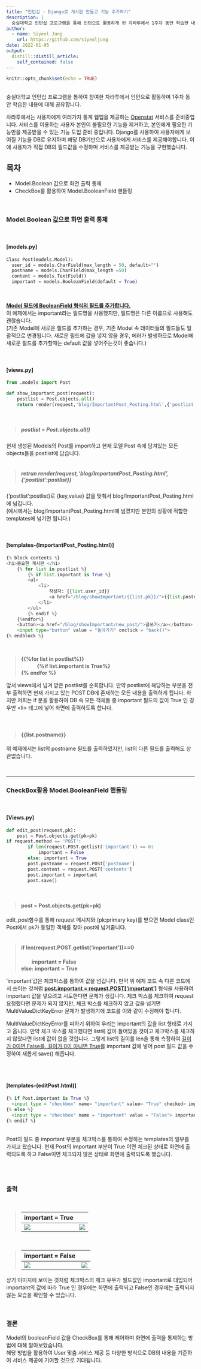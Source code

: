 ```yaml
---
title: "인턴십 - Django로 게시판 만들고 기능 추가하기"
description: |
  숭실대학교 인턴십 프로그램을 통해 인턴으로 활동하게 된 차라투에서 1주차 동안 학습한 내용에 대해 공유합니다.
author:
  - name: Siyeol Jung
    url: https://github.com/siyeoljung
date: 2022-01-05
output:
  distill::distill_article:
    self_contained: false
---
```



```r
knitr::opts_chunk$set(echo = TRUE)
```
<br>
숭실대학교 인턴십 프로그램을 통하여 참여한 차라투에서 인턴으로 활동하며 1주차 동안 학습한 내용에 대해 공유합니다.
<br>

차라투에서는 사용자에게 여러가지 통계 웹앱을 제공하는 [Openstat](openstat.ai) 서비스를 준비중입니다.
서비스를 이용하는 사용자 본인이 불필요한 기능을 제거하고, 본인에게 필요한 기능만을 제공받을 수 있는 기능 도입 준비 중입니다. Django를 사용하여 사용자에게 보여질 기능을 DB로 유지하며 해당 DB기반으로 사용자에게 서비스를 제공해야합니다. 이에 사용자가 직접 DB의 필드값을 수정하며 서비스를 제공받는 기능을 구현했습니다.
<br>

## __목차__
  + Model.Boolean 값으로 화면 출력 통제   
  + CheckBox를 활용하여 Model.BooleanField 핸들링  
  
<br>

### __Model.Boolean 값으로 화면 출력 통제__  

<br>

#### **[models.py]**
``` python
Class Post(models.Model):
  user_id = models.CharField(max_length = 50, default="")
  postname = models.CharField(max_length =50)
  content = models.TextField()
  important = models.BooleanField(default = True)  
```
<br>

<u> **Model 필드에 BooleanField 형식의 필드를 추가합니다.**</u>  
이 예제에서는 important라는 필드명을 사용했지만, 필드명은 다른 이름으로 사용해도 괜찮습니다.   
(기존 Model에 새로운 필드를 추가하는 경우, 기존 Model 속 데이터들의 필드들도 일괄적으로 변경됩니다. 새로운 필드에 값을 넣지 않을 경우, 에러가 발생하므로 Model에 새로운 필드를 추가할때는 default 값을 넣어주는것이 좋습니다.)   
<br><br>


#### **[views.py]**
```python
from .models import Post

def show_important_post(request):
    postlist = Post.objects.all()
    return render(request,'blog/ImportantPost_Posting.html',{'postlist':postlist})
```  
<br>

>##### __postlist = Post.objects.all()__  

현재 생성된 Models의 Post를 import하고 현재 모델 Post 속에 담겨있는 모든 objects들을 postlist에 담습니다.
<br>
<br>

>##### __retrun render(request,'blog/ImportantPost_Posting.html',{'postlist':postlist})__  

{'postlist':postlist}로 {key,value} 값을 맞춰서 blog/ImportantPost_Posting.html에 넘깁니다.  
(예시에서는 blog/ImportantPost_Posting.html에 넘겼지만 본인의 상황에 적합한 templates에 넘기면 됩니다.)
<br>
<br>
<br>

#### **[templates-(ImportantPost_Posting.html)]**
```python
{% block contents %}
<h1>중요한 게시판 </h1>
    {% for list in postlist %}
        {% if list.important is True %}
        <ul>
            <li>
                작성자: {{list.user_id}} 
                <a href="/blog/showImportant/{{list.pk}}/">{{list.postname}}</a>
            </li>
        </ul>
        {% endif %}
    {%endfor%}
    <button><a href="/blog/showImportant/new_post/">글쓰기</a></button>
    <input type="button" value = "돌아가기" onclick = "back()">
{% endblock %}

```  
<br>

>__{{%for list in postlist%}}__  
　　　__{%if list.important is True%}__  
__{% endfor %}__

앞서 views에서 넘겨 받은 postlist를 순회합니다. 만약 postlist에 해당하는 부분을 전부 출력하면 현재 가지고 있는 POST DB에 존재하는 모든 내용을 출력하게 됩니다. 하지만 저희는 if 문을 활용하여 DB 속 모든 객체들 중 important 필드의 값이 True 인 경우만 \<li> 태그에 넣어 화면에 출력하도록 합니다.
<br>  
<br>

>#### __{{list.postname}}__

위 예제에서는 list의 postname 필드를 출력하였지만, list의 다른 필드를 출력해도 상관없습니다.

<br>

---

### __CheckBox활용 Model.BooleanField 핸들링__  

<br>

#### **[Views.py]**
```python
def edit_post(request,pk):
    post = Post.objects.get(pk=pk)
if request.method == 'POST':
        if len(request.POST.getlist('important')) == 0:
            important = False
        else: important = True
        post.postname = request.POST['postname']
        post.content = request.POST['contents']
        post.important = important
        post.save()

```  
<br>

>#### __post = Post.objects.get(pk=pk)__

edit_post함수를 통해 request 메시지와 (pk:primary key)를 받으면 Model class인 Post에서 pk가 동일한 객체를 찾아 post에 넘겨줍니다.
<br>
<br>


>#### __if len(request.POST.getlist('important'))==0__  
　　__important = False__  
__else: important = True__

'important'값은 체크박스를 통하여 값을 넘깁니다. 만약 위 예제 코드 속 다른 코드에서 쓰이는 것처럼 <u>__post.important = request.POST['important']__</u> 형식을 사용하여 important 값을 넣으려고 시도한다면 문제가 생깁니다. 체크 박스를 체크하여 request 요청했다면 문제가 되지 않지만, 체크 박스를 체크하지 않고 값을 넘기면 MultiValueDictKeyError 문제가 발생하기에 코드를 이와 같이 수정해야 합니다.

MultiValueDictKeyError를 피하기 위하여 우리는 important의 값을 list 형태로 가지고 옵니다. 만약 체크 박스를 체크했다면 list에 값이 들어있을 것이고 체크박스를 체크하지 않았다면 list에 값이 없을 것입니다. 그렇게 list의 길이를 len을 통해 측정하여 <u>길이가 0이면 False를, 길이가 0이 아니면 True</u>를 important 값에 넣어 post 필드 값을 수정하여 새롭게 save() 해줍니다.  

<br>
<br>

#### **[templates-(editPost.html)]**
```python
{% if Post.important is True %}
  <input type = "checkbox" name= "important" value= "True" checked> important <br>
{% else %}
  <input type = "checkbox" name = "important" value = "False"> important <br>
{% endif %}

```
<br>
Post의 필드 중 important 부분을 체크박스를 통하여 수정하는 templates의 일부를 가지고 왔습니다. 현재 Post의 important 부분이 True 이면 체크된 상태로 화면에 출력되도록 하고 False이면 체크되지 않은 상태로 화면에 출력되도록 했습니다.
<br>

<br>
<br>


### __출력__  

<br>


>
important = True    |   
---------------| -----------------
![](./ImportantAdmin.JPG)| ![](./ImportantAdminPosting.JPG)


<br>

>
important = False    |  
---------------| -----------------
![](./NotImportantAdmin.JPG)| ![](./NotImportantAdminPosting.JPG)


상기 이미지에 보이는 것처럼 체크박스의 체크 유무가 필드값인 important로 대입되어
important의 값에 따라 True 인 경우에는 화면에 출력되고 False인 경우에는 출력되지 않는 모습을 확인할 수 있습니다.  

<br>

### __결론__  
Model의 booleanField 값을 CheckBox를 통해 제어하며 화면에 출력을 통제하는 방법에 대해 알아보았습니다.  
해당 방법을 활용하여 User 맞춤 서비스 제공 등 다양한 방식으로 DB의 내용을 기준하여 서비스 제공에 기여할 것으로 기대됩니다.  